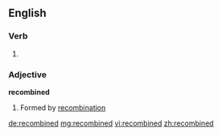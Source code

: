 ==English==

===Verb===
{{head|en}}

# {{en-past of|recombine}}

===Adjective===
'''recombined'''

# Formed by [[recombination]]

[[de:recombined]]
[[mg:recombined]]
[[vi:recombined]]
[[zh:recombined]]